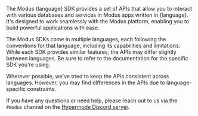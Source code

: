 The Modus {language} SDK provides a set of APIs that allow you to interact
with various databases and services in Modus apps written in {language}.
It's designed to work seamlessly with the Modus platform, enabling you to build
powerful applications with ease.

<Info>

The Modus SDKs come in multiple languages, each following the conventions for
that language, including its capabilities and limitations. While each SDK
provides similar features, the APIs may differ slightly between languages. Be
sure to refer to the documentation for the specific SDK you're using.

Wherever possible, we've tried to keep the APIs consistent across languages.
However, you may find differences in the APIs due to language-specific
constraints.

If you have any questions or need help, please reach out to us via the `#modus`
channel on the [Hypermode Discord server](https://discord.hypermode.com/).

</Info>

